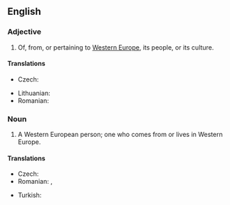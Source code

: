 ==English==

===Adjective===
{{en-adj|pos=[[Western]] [[European]]|-}}

# Of, from, or pertaining to [[Western Europe]], its people, or its culture.

====Translations====
{{trans-top|Western European}}
* Czech: {{t-|cs|západoevropský}}
{{trans-mid}}
* Lithuanian: {{t|lt|Vakarų Europietis|xs=Lithuanian}}
* Romanian: {{t|ro|vest-european}}
{{trans-bottom}}

===Noun===
{{en-noun|sg=[[Western]] [[European]]}}

# A Western European person; one who comes from or lives in Western Europe.

====Translations====
{{trans-top|Western European person}}
* Czech: {{t-|cs|Západoevropan|m}}
* Romanian: {{t|ro|vest-european|m}}, {{t|ro|vest-europeană|f}}
{{trans-mid}}
* Turkish: {{t|tr|Batı Avrupalı}}
{{trans-bottom}}